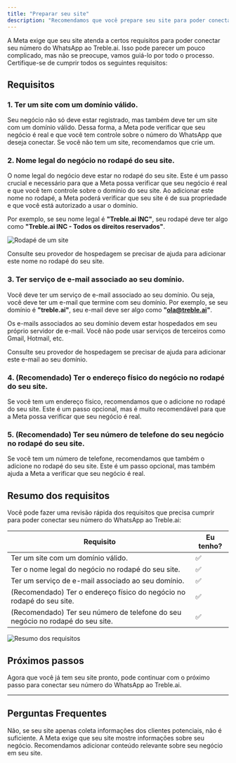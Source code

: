 ```yaml
---
title: "Preparar seu site"
description: "Recomendamos que você prepare seu site para poder conectar seu número do WhatsApp ao Treble.ai."
---
```


A Meta exige que seu site atenda a certos requisitos para poder conectar seu número do WhatsApp ao Treble.ai. Isso pode parecer um pouco complicado, mas não se preocupe, vamos guiá-lo por todo o processo. Certifique-se de cumprir todos os seguintes requisitos:

## Requisitos

### 1. Ter um site com um domínio válido.

Seu negócio não só deve estar registrado, mas também deve ter um site com um domínio válido. Dessa forma, a Meta pode verificar que seu negócio é real e que você tem controle sobre o número do WhatsApp que deseja conectar. Se você não tem um site, recomendamos que crie um.

### 2. Nome legal do negócio no rodapé do seu site.

O nome legal do negócio deve estar no rodapé do seu site. Este é um passo crucial e necessário para que a Meta possa verificar que seu negócio é real e que você tem controle sobre o domínio do seu site. Ao adicionar este nome no rodapé, a Meta poderá verificar que seu site é de sua propriedade e que você está autorizado a usar o domínio.

Por exemplo, se seu nome legal é **"Treble.ai INC"**, seu rodapé deve ter algo como **"Treble.ai INC - Todos os direitos reservados"**.

<img src="/images/footer.png" alt="Rodapé de um site" />

Consulte seu provedor de hospedagem se precisar de ajuda para adicionar este nome no rodapé do seu site.

### 3. Ter serviço de e-mail associado ao seu domínio.

Você deve ter um serviço de e-mail associado ao seu domínio. Ou seja, você deve ter um e-mail que termine com seu domínio. Por exemplo, se seu domínio é **"treble.ai"**, seu e-mail deve ser algo como **"ola@treble.ai"**.

Os e-mails associados ao seu domínio devem estar hospedados em seu próprio servidor de e-mail. Você não pode usar serviços de terceiros como Gmail, Hotmail, etc.

Consulte seu provedor de hospedagem se precisar de ajuda para adicionar este e-mail ao seu domínio.

### 4. (Recomendado) Ter o endereço físico do negócio no rodapé do seu site.

Se você tem um endereço físico, recomendamos que o adicione no rodapé do seu site. Este é um passo opcional, mas é muito recomendável para que a Meta possa verificar que seu negócio é real.

### 5. (Recomendado) Ter seu número de telefone do seu negócio no rodapé do seu site.

Se você tem um número de telefone, recomendamos que também o adicione no rodapé do seu site. Este é um passo opcional, mas também ajuda a Meta a verificar que seu negócio é real.

## Resumo dos requisitos

Você pode fazer uma revisão rápida dos requisitos que precisa cumprir para poder conectar seu número do WhatsApp ao Treble.ai:

| Requisito | Eu tenho? |
| --------- | ---------- |
| Ter um site com um domínio válido. | ✅ |
| Ter o nome legal do negócio no rodapé do seu site. | ✅ |
| Ter um serviço de e-mail associado ao seu domínio. | ✅ |
| (Recomendado) Ter o endereço físico do negócio no rodapé do seu site. | ✅ |
| (Recomendado) Ter seu número de telefone do seu negócio no rodapé do seu site. | ✅ |

<img src="/images/full-footer.png" alt="Resumo dos requisitos" />

## Próximos passos

Agora que você já tem seu site pronto, pode continuar com o próximo passo para conectar seu número do WhatsApp ao Treble.ai.

---

## Perguntas Frequentes

<AccordionGroup>
  <Accordion title="Meu site pode ser uma landing page?">
    Não, se seu site apenas coleta informações dos clientes potenciais, não é suficiente. A Meta exige que seu site mostre informações sobre seu negócio. Recomendamos adicionar conteúdo relevante sobre seu negócio em seu site.
  </Accordion>
</AccordionGroup> 